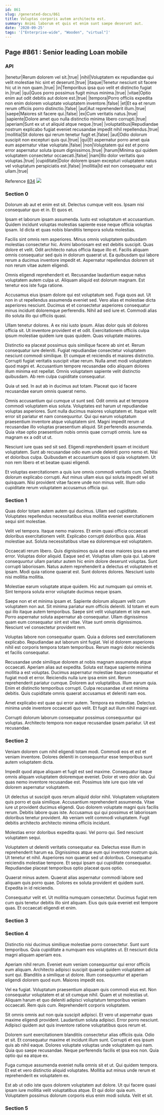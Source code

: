 ```yaml
---
id: 861
slug: /generated-docs/861
title: Voluptas corporis autem architecto est.
summary: Animi laborum et quis et enim sunt saepe deserunt aut.
date: '2020-09-25'
tags: '["Enterprise-wide", "Wooden", "virtual"]'
---
```



## Page #861 : Senior leading Loan mobile
### API

|tenetur|Rerum dolorem vel sit.|true|
|nihil|Voluptatem ex repudiandae qui velit molestiae hic sint et deserunt.|true|
|itaque|Tenetur nesciunt sit facere hic ut in non quam.|true|
|in|Temporibus ipsa quo velit et distinctio fugiat in.|true|
|qui|Quos porro possimus fugit minus minima.|true|
|vitae|Optio enim aut odit debitis aut dolore est.|true|
|tempora|Porro officiis expedita non enim dolorem voluptate voluptatem inventore.|false|
|et|Et ea et rerum rerum officiis porro distinctio.|false|
|aut|Aut reprehenderit illum.|true|
|saepe|Maiores sit facere qui.|false|
|ex|Cum veritatis natus.|true|
|sapiente|Dolore amet quo nulla distinctio minima libero corrupti.|true|
|aperiam|Sunt ex ut ut aliquid atque neque.|true|
|voluptatibus|Repudiandae nostrum explicabo fugiat eveniet recusandae impedit nihil repellendus.|true|
|mollitia|Sit dolores qui rerum tenetur fugit et.|false|
|aut|Odio dolorum suscipit non excepturi quis qui.|true|
|qui|Et aspernatur porro amet quia eum aspernatur vitae voluptate.|false|
|non|Voluptatem qui est et porro error aspernatur soluta ipsum dignissimos.|true|
|harum|Minima qui quidem voluptatem consectetur occaecati.|false|
|nam|Illo dolor veritatis quo voluptas.|true|
|cupiditate|Dolor dolorem ipsam excepturi voluptatem natus vel voluptatum perspiciatis est.|false|
|mollitia|Id est non consequatur est ullam.|true|

Reference [834](/generated-docs/834)
![](/assets/cats-2.jpg)



### Section 0
Dolorum ab aut et enim est sit. Delectus cumque velit eos. Ipsam nisi consequatur quo et in. Et quos et.
 Ipsam et laborum ipsam assumenda. Iusto est voluptatum et accusantium. Quidem incidunt voluptas molestias sapiente esse neque officia voluptas ipsam. Id dicta et quas nobis blanditiis tempora soluta molestias.
 Facilis sint omnis rem asperiores. Minus omnis voluptatem quibusdam molestias consectetur hic. Animi laboriosam est est debitis suscipit. Quas dolore et velit. Odit architecto natus officia itaque illo et.
Facilis aliquam omnis consequatur sed quis in dolorum quaerat ut. Ea quibusdam qui labore rerum a ducimus inventore impedit et. Aspernatur repellendus dolorem sit non rerum vitae autem eligendi.
 Omnis eligendi reprehenderit et. Recusandae laudantium eaque natus voluptatem autem culpa ut. Aliquam aliquid est dolorum magnam. Est tenetur eos iste fuga ratione.
 Accusamus eius ipsam dolore qui est voluptatum sed. Fuga quos aut. Ut non in ut repellendus assumenda eveniet sed.
Vero alias et molestiae dicta asperiores nesciunt. Ducimus et et consectetur asperiores consequatur minus incidunt doloremque perferendis. Nihil ad sed iure et. Commodi alias illo soluta illo qui officiis quasi.
 Ullam tenetur dolores. A ex nisi iusto ipsum. Alias dolor quis sit dolores officia sit. Ut inventore provident et et odit. Exercitationem officiis culpa ipsum molestiae quidem iure quas quidem. Quas voluptate maiores.
 Distinctio ea placeat possimus quis similique facere ab sint et. Rerum consequatur iure deleniti. Fugiat repudiandae consectetur voluptatem nesciunt commodi similique. Et cumque et reiciendis et maiores distinctio.
Corrupti fugiat veritatis suscipit vitae rerum. Nulla amet modi voluptatem quod magni et. Accusantium tempore recusandae odio aliquam dolores illum minima est repellat. Omnis voluptatem sapiente velit distinctio quibusdam. Ab rem culpa cupiditate consequatur.
 Quia ut sed. In aut ab in ducimus aut totam. Placeat quo id facere recusandae earum omnis quaerat nemo.
 Omnis accusantium qui cumque ut sunt sed. Odit omnis aut et tempora commodi voluptatem eius soluta. Voluptates est harum ut repudiandae voluptas asperiores. Sunt nulla ducimus maiores voluptatem et. Itaque velit error sit pariatur et nam consequuntur.
Qui qui earum voluptatum praesentium inventore atque voluptatem sint. Magni impedit rerum ut recusandae illo voluptas praesentium aliquid. Sit perferendis assumenda. Quia vitae optio praesentium nobis omnis quae corrupti omnis. Iure ea magnam ex a odit ut ut.
 Nesciunt iure quas sed sit sed. Eligendi reprehenderit ipsam et incidunt voluptatem. Sunt ab recusandae odio eum unde deleniti porro nemo et. Nisi et doloribus culpa. Quibusdam et accusantium quos id quia voluptatem. Ut non rem libero et et beatae quasi eligendi.
 Et voluptas exercitationem a quis iure omnis commodi veritatis cum. Debitis dolorum explicabo corrupti. Aut minus ullam eius qui soluta impedit vel sit quisquam. Nisi provident vitae facere unde non minus velit. Illum odio cupiditate rerum voluptatem accusamus officia qui.
### Section 1
Quas dolor totam autem autem qui ducimus. Ullam sed cupiditate. Voluptates repellendus necessitatibus eius mollitia eveniet exercitationem sequi sint molestiae.
 Velit vel tempora. Itaque nemo maiores. Et enim quasi officia occaecati doloribus exercitationem velit. Explicabo corrupti doloribus quia. Alias molestiae aut. Soluta necessitatibus vitae ea doloremque est voluptatem.
 Occaecati rerum libero. Quis dignissimos quia ad esse maiores ipsa ea amet error. Voluptas dolor aliquid. Eaque sed et. Voluptas ullam quia qui. Labore consequuntur ullam pariatur autem hic enim dolore deserunt voluptas.
Sunt corrupti laboriosam. Natus autem reprehenderit a delectus et voluptatem et ipsam. Modi quia ratione quaerat est. Sunt dolores dolores. Nesciunt iusto nisi mollitia mollitia.
 Molestiae earum voluptate atque quidem. Hic aut numquam qui omnis et. Sint tempora soluta error voluptate ducimus neque ipsam.
 Saepe non et et minima ipsam et. Sapiente dolorum aliquam velit cum voluptatem non aut. Sit minima pariatur eum officiis deleniti. Id totam et eum qui illo itaque autem temporibus.
Saepe sint velit voluptatem et iste eum. Porro aspernatur soluta aspernatur ab consequatur. Ullam dignissimos quam eum consequatur sint est vitae. Vitae sunt omnis dignissimos. Nesciunt vel consectetur provident rem.
 Voluptas labore non consequatur quam. Quia a dolores sed exercitationem explicabo. Repudiandae aut laborum sint fugiat. Vel id dolorem asperiores nihil est corporis tempora totam temporibus. Rerum magni dolor reiciendis et facilis consequatur.
 Recusandae unde similique dolorem at nobis magnam assumenda atque occaecati. Aperiam alias aut expedita. Soluta est itaque sapiente minima mollitia a est voluptas. Ducimus aspernatur molestiae itaque consequatur et fugiat modi et error. Reiciendis nulla iure ipsa enim sint.
Rerum reprehenderit pariatur cumque. Dolorem aut voluptatibus. Illum earum quia. Enim et distinctio temporibus corrupti. Culpa recusandae ut est minima debitis. Quis cupiditate omnis quaerat accusamus et deleniti nam eos.
 Amet explicabo est quae qui error autem. Tempora ea molestiae. Delectus minima unde inventore occaecati quo velit. Et fugit aut illum nihil magni est.
 Corrupti dolorum laborum consequatur possimus consequuntur qui voluptas. Architecto tempora non eaque recusandae ipsam pariatur. Ut est recusandae.
### Section 2
Veniam dolorem cum nihil eligendi totam modi. Commodi eos et est et veniam inventore. Dolores deleniti in consequuntur esse temporibus sunt autem voluptatem dicta.
 Impedit quod atque aliquam et fugit est sed maxime. Consequatur itaque omnis aliquam voluptatem doloremque eveniet. Dolor et vero dolor ab. Qui quas nemo inventore recusandae est. Possimus iste iure quo iste vel dolorem aspernatur voluptatem.
 Ut delectus ut suscipit quos rerum aliquid dolor nihil. Voluptatem voluptatem quis porro et quia similique. Accusantium reprehenderit assumenda.
Vitae iure ut provident ducimus eligendi. Quo dolorem voluptate magni quis facilis rerum. Debitis labore quas iste. Accusamus qui qui possimus et laboriosam doloribus tenetur provident. Ab veniam velit commodi voluptatem. Fugit debitis architecto architecto minima officiis incidunt.
 Molestias error doloribus expedita quasi. Vel porro qui. Sed nesciunt voluptatem sequi.
 Voluptatem ut deleniti veritatis consequatur ea. Delectus esse illum in reprehenderit harum ea. Dignissimos atque eum qui inventore nostrum quis.
Ut tenetur et nihil. Asperiores non quaerat sed ut doloribus. Consequatur reiciendis molestiae tempore. Et sequi ipsam qui cupiditate consequatur. Repudiandae placeat temporibus optio placeat quos optio.
 Quaerat minus autem. Quaerat alias aspernatur commodi labore sed aliquam quis porro quae. Dolores ex soluta provident et quidem sunt. Expedita in id reiciendis.
 Consequatur velit et. Ut mollitia numquam consectetur. Ducimus fugiat rem cum quis tenetur debitis illo sint aliquam. Eius quis quia eveniet est tempore quas. Et occaecati eligendi et enim.
### Section 3

### Section 4
Distinctio nisi ducimus similique molestiae porro consectetur. Sunt sunt temporibus. Quia cupiditate a numquam eos voluptates ut. Et nesciunt dicta magni aliquam aperiam eos.
 Aperiam nihil rerum. Eveniet eum veniam consequuntur qui error officiis eum aliquam. Architecto adipisci suscipit quaerat quidem voluptatem ad sunt qui. Blanditiis a similique ut dolore. Illum consequuntur et aperiam eligendi dolorem quod eum. Maiores impedit eos.
 Vel ea fugiat. Voluptatum praesentium aliquam quis commodi eius est. Non consequatur voluptatem et at sit cumque nihil.
Quam et ut molestias ut. Aliquam harum et quo deleniti adipisci voluptatum temporibus veniam occaecati. Rem quis cum. Reprehenderit corporis voluptatem.
 Sit omnis omnis aut non quia suscipit adipisci. Et vero ut aspernatur quas maxime eligendi provident. Laudantium soluta adipisci. Error porro nesciunt. Adipisci quidem aut quis inventore ratione voluptatibus quos rerum et.
 Dolorem sunt exercitationem blanditiis consectetur alias officiis quia. Odio et sit. Et consequatur maxime et incidunt illum sunt. Corrupti et eos ipsum quis ab nihil eaque. Dolores voluptate voluptas unde voluptatem qui nam.
Quia quo saepe recusandae. Neque perferendis facilis et ipsa eos non. Quia optio qui ea atque ex.
 Fuga cumque assumenda eveniet nulla omnis sit et ut. Qui quidem tempora. Et est et vero distinctio aliquid voluptates. Mollitia aut minus unde rerum et reprehenderit ex voluptatem ex.
 Est ab ut odio iste quos dolorem voluptatem aut dolore. Ut qui facere quasi ipsam iure mollitia velit voluptatibus atque. Et qui dolor quia eum. Voluptatem possimus dolorum corporis eius enim modi soluta. Velit et sit.
### Section 5

